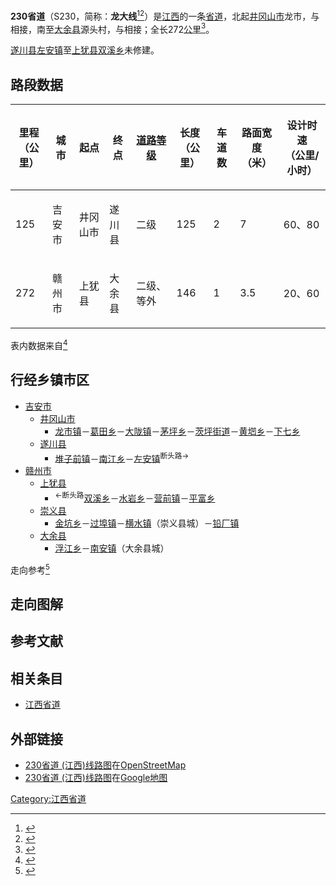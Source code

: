 {{中国省道信息框
|附加头部图片=
|省=江西
|省道编号=230
|起点=[[吉安市|吉安市]][[井冈山市|井冈山市]][[龙市镇_(井冈山市)|龙市]]
|终点=赣州市[[大余县|大余县]]
|最近通车日期=
|规划总长度=272
}}

'''230省道'''（S230，简称：'''龙大线'''<ref>{{Cite web |url=http://www.jxgzjt.gov.cn/jtgzfw/cxzx/2011/1300354025d30043004.shtml |title=S230龙大线K224+107—K239+500路段路面维修信息 |accessdate=2014-05-10 |archive-date=2014-05-12 |archive-url=https://web.archive.org/web/20140512221935/http://www.jxgzjt.gov.cn/jtgzfw/cxzx/2011/1300354025d30043004.shtml |dead-url=yes }}</ref><ref>{{Cite web |url=http://www.gzsdpc.gov.cn/fzggzl/zdxmtj/jc/jt/201305/t20130503_753080.htm |title=省道S230龙大线上犹段项目 |accessdate=2014-05-10 |archive-date=2014-05-10 |archive-url=https://archive.is/20140510123846/http://www.gzsdpc.gov.cn/fzggzl/zdxmtj/jc/jt/201305/t20130503_753080.htm |dead-url=yes }}</ref>）是[[江西|江西]]的一条[[省道|省道]]，北起[[井冈山市|井冈山市]]龙市，与{{中国省道名|320|P=江西}}相接，南至[[大余县|大余县]]源头村，与{{中国国道名|323}}相接；全长272[[公里|公里]]<ref>{{Cite web|url=http://111.75.200.5:8008/JXJT/gfzs/GFZSAction.do?method=BSZNInfo&BSZN_ID=863|title=江西省干线公路路线走向表|accessdate=2014-02-19|work=江西省公众出行服务网|publisher=江西省交通运输厅|date=|deadurl=yes|archiveurl=https://web.archive.org/web/20140225094421/http://111.75.200.5:8008/JXJT/gfzs/GFZSAction.do?method=BSZNInfo&BSZN_ID=863|archivedate=2014-02-25}}</ref>。

[[遂川县|遂川县]][[左安镇|左安镇]]至[[上犹县|上犹县]][[双溪乡_(上犹县)|双溪乡]]未修建。

== 路段数据 ==
{| class="wikitable"
|-
! 里程<br>（公里） !! 城市 !! 起点 !! 终点 !! [[中华人民共和国公路等级|道路等级]] !! 长度<br>（公里） !! 车道数 !! 路面宽度<br>（米） !! 设计时速<br>（公里/小时）
|-
|125
|吉安市
|井冈山市
|遂川县
|二级
|125
|2
|7
|60、80
|-
|272
|赣州市
|上犹县
|大余县
|二级、等外
|146
|1
|3.5
|20、60
|}
表内数据来自<ref>{{Cite web |url=http://www.zou114.com/gsgl/sd.asp?xl=S230360000 |title=江西龙市-大余:线路编号S230 |accessdate=2014-05-10 |archive-date=2016-03-04 |archive-url=https://web.archive.org/web/20160304194802/http://www.zou114.com/gsgl/sd.asp?xl=S230360000 |dead-url=no }}</ref>

== 行经乡镇市区 ==
* [[吉安市|吉安市]]
** [[井冈山市|井冈山市]]
*** [[龙市镇_(井冈山市)|龙市镇]]－[[葛田乡|葛田乡]]－[[大陇镇|大陇镇]]－[[茅坪乡_(井冈山市)|茅坪乡]]－[[茨坪街道|茨坪街道]]－[[黄垇乡|黄垇乡]]－[[下七乡|下七乡]]
** [[遂川县|遂川县]]
*** [[堆子前镇|堆子前镇]]－[[南江乡_(遂川县)|南江乡]]－[[左安镇|左安镇]]<sup>断头路→</sup>
* [[赣州市|赣州市]]
** [[上犹县|上犹县]]
*** <sup>←断头路</sup>[[双溪乡_(上犹县)|双溪乡]]－[[水岩乡_(上犹县)|水岩乡]]－[[营前镇|营前镇]]－[[平富乡|平富乡]]
** [[崇义县|崇义县]]
*** [[金坑乡_(崇义县)|金坑乡]]－[[过埠镇|过埠镇]]－[[横水镇_(崇义县)|横水镇]]（崇义县城）－[[铅厂镇|铅厂镇]]
** [[大余县|大余县]]
*** [[浮江乡|浮江乡]]－[[南安镇_(大余县)|南安镇]]（大余县城）

走向参考<ref>{{cite book |title=江西省军民两用交通地图册 |author=星球地图出版社 |year=2012 |publisher=星球地图出版社 |isbn=978-7-5471-0205-3}}</ref>

== 走向图解 ==

== 参考文献 ==
{{Reflist|colwidth=30em}}

== 相关条目 ==
*[[江西省道|江西省道]]

== 外部链接 ==
*[http://www.openstreetmap.org/browse/relation/3730359 230省道 (江西)线路图]在[[OpenStreetMap|OpenStreetMap]]
*[https://maps.google.com.hk/maps/ms?msa=0&msid=211255922918663196429.0004f908ecc9e5a0a28be 230省道 (江西)线路图]{{Wayback|url=https://maps.google.com.hk/maps/ms?msa=0&msid=211255922918663196429.0004f908ecc9e5a0a28be |date=20140513011519 }}在[[Google地图|Google地图]]

{{江西省道}}

[[Category:江西省道|Category:江西省道]]